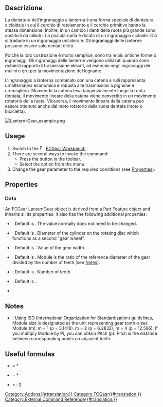 <languages/>

<div class="mw-translate-fuzzy">
{{Docnav/it
|[[FCGear_TimingGear/it|Ingranaggio di distribuzione]] 
|
|[[FCGear Workbench/it|FCGear]]
|IconL=FCGear_TimingGear.svg
|IconR=
|IconC=FCGear_workbench_icon.svg
}}
</div>

<div class="mw-translate-fuzzy">
{{GuiCommand/it
|Name=FCGear_LanternGear
|Name/it=Ingranaggio a lanterna
|MenuLocation=FCGear → Create a Lantern gear
|Workbenches=[[FCGear Workbench/it|FCGear]]
|Shortcut=None
|Version=v0.16
|SeeAlso=
}}
</div>

==Descrizione==

La dentatura dell'ingranaggio a lanterna è una forma speciale di dentatura cicloidale in cui il cerchio di rotolamento e il cerchio primitivo hanno la stessa dimensione. Inoltre,  in un cambio i denti della ruota più grande sono sostituiti da cilindri. La piccola ruota è dotata di un ingranaggio cicloide. Ciò si traduce in un ingranaggio unilaterale. Gli ingranaggi delle lanterne possono essere solo dentati diritti.

Poiché la loro costruzione è molto semplice, sono tra le più antiche forme di ingranaggi. Gli ingranaggi delle lanterne vengono utilizzati quando sono richiesti rapporti di trasmissione elevati, ad esempio negli ingranaggi dei mulini o gru per la movimentazione del legname.

L'ingranaggio a lanterna combinato con una catena a rulli rappresenta un'alternativa economica e robusta alle trasmissioni a pignone e cremagliera. Muovendo la catena tesa tangenzialmente lungo la ruota dentata, il movimento lineare della catena viene convertito in un movimento rotatorio della ruota. Viceversa, il movimento lineare della catena può essere ottenuto anche dal moto rotatorio della ruota dentata (moto o bicicletta).

[[File:Lantern-Gear_example.png]]
{{Caption|Above: Lantern gear}}

==Usage==

# Switch to the [[Image:FCGear_workbench_icon.svg|16px]] [[FCGear_Workbench|FCGear Workbench]].
# There are several ways to invoke the command:
#* Press the {{Button|[[File:FCGear_LanternGear.svg|16px]] [[FCGear_LanternGear|Lantern Gear]]}} button in the toolbar.
#* Select the {{MenuCommand|Gear → [[File:FCGear_LanternGear.svg|16px]] Lantern Gear}} option from the menu.
# Change the gear parameter to the required conditions (see [[#Properties|Properties]]).

==Properties==

===Data===

An FCGear LanternGear object is derived from a [[Part_Feature|Part Feature]] object and inherits all its properties. It also has the following additional properties:

{{Properties_Title|accuracy}}

* {{PropertyData|num_profiles|Integer}}: Default is {{Value|10}}. The value normally does not need to be changed.

{{Properties_Title|base}}

* {{PropertyData|bolt_radius|Length}}: Default is {{Value|1 mm}}. Diameter of the cylinder on the rotating disc which functions as a second "gear wheel".
* {{PropertyData|height|Length}}: Default is {{Value|5 mm}}. Value of the gear width.
* {{PropertyData|module|Length}}: Default is {{Value|1 mm}}. Module is the ratio of the reference diameter of the gear divided by the number of teeth (see [[#Notes|Notes]]).

{{Properties_Title|gear_parameter}}

* {{PropertyData|teeth|Integer}}: Default is {{Value|15}}. Number of teeth.

{{Properties_Title|tolerance}}

* {{PropertyData|head|Float}}: Default is {{Value|0}}.

{{Properties_Title|version}}

* {{PropertyData|version|String}}:

==Notes==

* {{Emphasis|module}}: Using ISO (International Organization for Standardization) guidelines, Module size is designated as the unit representing gear tooth-sizes. Module (m): m = 1 (p = 3.1416), m = 2 (p = 6.2832), m = 4 (p = 12.566). If you multiply Module by Pi, you can obtain Pitch (p). Pitch is the distance between corresponding points on adjacent teeth.

==Useful formulas==

* {{Emphasis|addendum diameter}} = {{Emphasis|module}} * {{Emphasis|(teeth +2)}}
* {{Emphasis|pitch diameter}} = {{Emphasis|module}} * {{Emphasis|teeth}}
* {{Emphasis|axle base}} = {{Emphasis|pitch diameter (lantern gear 1 + 2)}} : 2


<div class="mw-translate-fuzzy">
{{Docnav/it
|[[FCGear_TimingGear/it|Ingranaggio di distribuzione]] 
|
|[[FCGear Workbench/it|FCGear]]
|IconL=FCGear_TimingGear.svg
|IconR=
|IconC=FCGear_workbench_icon.svg
}}
</div>

[[Category:Addons{{#translation:}}]]
[[Category:FCGear{{#translation:}}]]
[[Category:External Command Reference{{#translation:}}]]